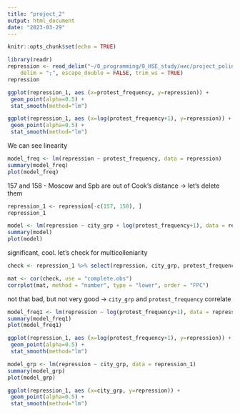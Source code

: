 ```yaml
---
title: "project_2"
output: html_document
date: "2023-03-29"
---
```


```r
knitr::opts_chunk$set(echo = TRUE)
```

```r
library(readr)
repression <- read_delim("~/0_programming/0_HSE_study/нис/project_polina/Data/repression.csv", 
    delim = ";", escape_double = FALSE, trim_ws = TRUE)
repression
```
```r
ggplot(repression_1, aes (x=protest_frequency, y=repression)) + 
 geom_point(alpha=0.5) +
 stat_smooth(method="lm") 
```
```r
ggplot(repression_1, aes (x=log(protest_frequency+1), y=repression)) + 
 geom_point(alpha=0.5) +
 stat_smooth(method="lm") 
```
We can see linearity

```r
model_freq <- lm(repression ~ protest_frequency, data = repression)
summary(model_freq)
plot(model_freq)
```
157 and 158 - Moscow and Spb are out of Cook's distance -> let's delete them

```r
repression_1 <- repression[-c(157, 158), ]
repression_1
```

```r
model <- lm(repression ~ city_grp + log(protest_frequency+1), data = repression_1)
summary(model)
plot(model)
```
significant, cool. let's check for multicolleniarity
```r
check <- repression_1 %>% select(repression, city_grp, protest_frequency)

mat <- cor(check, use = "complete.obs")
corrplot(mat, method = "number", type = "lower", order = "FPC")
```
not that bad, but not very good -> `city_grp` and `protest_frequency` correlate
```r
model_freq1 <- lm(repression ~ log(protest_frequency+1), data = repression_1)
summary(model_freq1)
plot(model_freq1)
```
```r
ggplot(repression_1, aes (x=log(protest_frequency+1), y=repression)) + 
 geom_point(alpha=0.5) +
 stat_smooth(method="lm") 
```
```r
model_grp <- lm(repression ~ city_grp, data = repression_1)
summary(model_grp)
plot(model_grp)
```
```r
ggplot(repression_1, aes (x=city_grp, y=repression)) + 
 geom_point(alpha=0.5) +
 stat_smooth(method="lm") 
```

